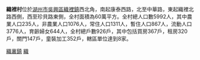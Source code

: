 {{notability unreferenced|time=2010-07-24T13:35:51+00:00}}
{{unreferenced|time=2010-07-24T13:35:51+00:00}}
'''織裡村'''位於[[湖州市|湖州市]][[吳興區|吳興區]][[織裡鎮|織裡鎮]]西北角，南起康泰西路，北至中華路，東起織裡北路西側，西至珍貝路東側，全村面積為60萬平方。全村總人口數5992人，其中農業人口235人，非農業人口1076人，常住人口1311人，暫住人口867人，流動人口3776人，育齡婦女644人，全村總戶數926戶，其中包括買房367戶，租房320戶，關門147戶，童裝加工352戶，轄區單位達到8家。

[[Category:吳興區|織裏鎮]]
[[Category:湖州市行政村|織]]
